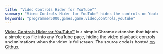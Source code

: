 ```yaml
---
title: "Video Controls Hider for YouTube™"
summary: "Video Controls Hider for YouTube™ hides the controls on Youtube videos."
keywords: "programmer5000,games,game,video,controls,youtube"
---
```


[Video Controls Hider for YouTube™](https://chrome.google.com/webstore/detail/video-controls-hider-for/mjldjdmochmoihnmpgeboiikjinfjgco) is a simple Chrome extension that injects a simple css file into any YouTube page, hiding the video playback controls and animations when the video is fullscreen. The source code is hosted [on Github](https://github.com/realprogrammer5000/video-controls-hider).
